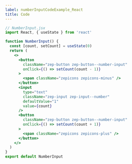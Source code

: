 ```yaml
---
label: numberInputCodeExample_React
title: Code
---
```


```jsx
// NumberInput.jsx
import React, { useState } from 'react'

function NumberInput() {
  const [count, setCount] = useState(0)
  return (
    <>
      <button
        className="zep-button zep-button--number-input"
        onClick={() => setCount(count - 1)}
      >
        <span className="zepicons zepicons-minus" />
      </button>
      <input
        type="text"
        className="zep-input zep-input--number"
        defaultValue="1"
        value={count}
      />
      <button
        className="zep-button zep-button--number-input"
        onClick={() => setCount(count + 1)}
      >
        <span className="zepicons zepicons-plus" />
      </button>
    </>
  )
}
export default NumberInput
```
